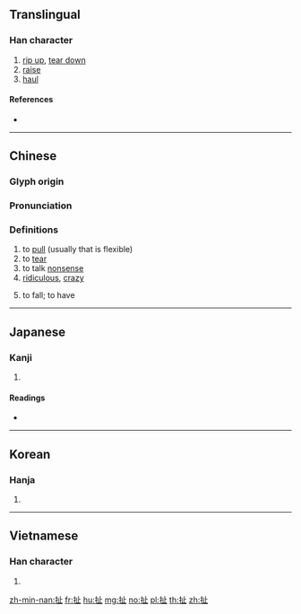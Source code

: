 {{character info/new}}
{{also|撦}}
==Translingual==

===Han character===
{{Han char|rn=64|rad=手|as=04|sn=7|four=51010|canj=QYLM|ids=⿰扌止}}

# [[rip up]], [[tear down]]
# [[raise]]
# [[haul]]

====References====
* {{Han ref|kx=0418.230|dkj=11833|dj=0765.200|hdz=31836.040|uh=626F|ud=25199|bh=A7E8|bd=42984}}

----

==Chinese==
{{zh-forms}}

===Glyph origin===
{{Han etym}}

===Pronunciation===
{{zh-pron
|m=chě
|ma=Zh-che.ogg
|m-s=ce3
|c=ce2
|h=pfs=chhá
|md=
|mn=chhé
|w=
|mc=
|oc=y
|cat=
}}

===Definitions===
{{zh-hanzi}}

# to [[pull]] (usually that is flexible)
# to [[tear]]
# to talk [[nonsense]]
# [[ridiculous]], [[crazy]]
# {{lb|zh|Sichuan|of weather}} to fall; to have
#: {{zh-x|扯霍閃|to have lightning|M-S|ce3nu4sui3}}

----

==Japanese==

===Kanji===
{{ja-kanji|grade=|rs=手04}}

# {{defn|lang=ja|sort=手04}}

====Readings====
* {{ja-readings|on=[[た]] (ta), [[しゃ]] (sha)|kun=[[ひく]] (hiku)}}

----

==Korean==

===Hanja===
{{ko-hanja|hangeul=차|eumhun=|rv=cha|mr=ch'a|y=cha}}

# {{defn|lang=ko|sort=手04}}

----

==Vietnamese==

===Han character===
{{vi-hantu|[[chải]], [[xả]], [[chẻ]], [[giẫy]], [[xới]], [[chỉ]], [[xé]], [[xẻ]], [[xởi]]|rs=手04}}

# {{defn|lang=vi|sort=手04}}

[[zh-min-nan:扯]]
[[fr:扯]]
[[hu:扯]]
[[mg:扯]]
[[no:扯]]
[[pl:扯]]
[[th:扯]]
[[zh:扯]]